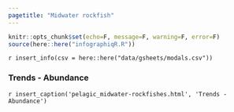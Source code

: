 ```yaml
---
pagetitle: "Midwater rockfish"
---
```


```r
knitr::opts_chunk$set(echo=F, message=F, warning=F, error=F)
source(here::here("infographiqR.R"))
```

`r insert_info(csv = here::here("data/gsheets/modals.csv"))`


### Trends - Abundance
`r insert_caption('pelagic_midwater-rockfishes.html', 'Trends - Abundance')`